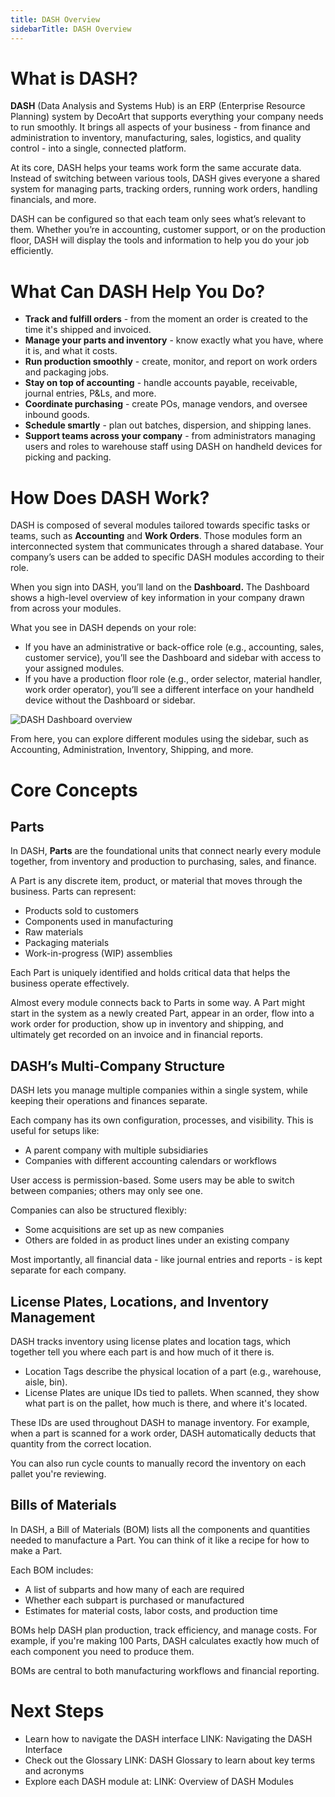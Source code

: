 ```yaml
---
title: DASH Overview
sidebarTitle: DASH Overview
---
```


# What is DASH?

**DASH** (Data Analysis and Systems Hub) is an ERP (Enterprise Resource Planning) system by DecoArt that supports everything your company needs to run smoothly. It brings all aspects of your business - from finance and administration to inventory, manufacturing, sales, logistics, and quality control - into a single, connected platform. 

At its core, DASH helps your teams work form the same accurate data. Instead of switching between various tools, DASH gives everyone a shared system for managing parts, tracking orders, running work orders, handling financials, and more. 

DASH can be configured so that each team only sees what’s relevant to them. Whether you’re in accounting, customer support, or on the production floor, DASH will display the tools and information to help you do your job efficiently. 


# What Can DASH Help You Do?

- **Track and fulfill orders** - from the moment an order is created to the time it's shipped and invoiced.
- **Manage your parts and inventory** - know exactly what you have, where it is, and what it costs.
- **Run production smoothly** - create, monitor, and report on work orders and packaging jobs.
- **Stay on top of accounting** - handle accounts payable, receivable, journal entries, P&Ls, and more.
- **Coordinate purchasing** - create POs, manage vendors, and oversee inbound goods.
- **Schedule smartly** - plan out batches, dispersion, and shipping lanes.
- **Support teams across your company** - from administrators managing users and roles to warehouse staff using DASH on handheld devices for picking and packing.


# How Does DASH Work?

DASH is composed of several modules tailored towards specific tasks or teams, such as **Accounting** and **Work Orders**. Those modules form an interconnected system that communicates through a shared database. Your company’s users can be added to specific DASH modules according to their role.

When you sign into DASH, you’ll land on the **Dashboard.** The Dashboard shows a high-level overview of key information in your company drawn from across your modules.

<Alert type="info" title="Note">
  What you see in DASH depends on your role:

  - If you have an administrative or back-office role (e.g., accounting, sales, customer service), you’ll see the Dashboard and sidebar with access to your assigned modules.
  - If you have a production floor role (e.g., order selector, material handler, work order operator), you’ll see a different interface on your handheld device without the Dashboard or sidebar.
</Alert>

![DASH Dashboard overview](./images/dash-overview-dashboard.png)

From here, you can explore different modules using the sidebar, such as Accounting, Administration, Inventory, Shipping, and more. 

# Core Concepts

## Parts

In DASH, **Parts** are the foundational units that connect nearly every module together, from inventory and production to purchasing, sales, and finance. 

A Part is any discrete item, product, or material that moves through the business. Parts can represent:

- Products sold to customers
- Components used in manufacturing
- Raw materials
- Packaging materials
- Work-in-progress (WIP) assemblies

Each Part is uniquely identified and holds critical data that helps the business operate effectively.

Almost every module connects back to Parts in some way. A Part might start in the system as a newly created Part, appear in an order, flow into a work order for production, show up in inventory and shipping, and ultimately get recorded on an invoice and in financial reports. 

## DASH’s Multi-Company Structure

DASH lets you manage multiple companies within a single system, while keeping their operations and finances separate.

Each company has its own configuration, processes, and visibility. This is useful for setups like:

- A parent company with multiple subsidiaries
- Companies with different accounting calendars or workflows

User access is permission-based. Some users may be able to switch between companies; others may only see one.

Companies can also be structured flexibly:

- Some acquisitions are set up as new companies
- Others are folded in as product lines under an existing company

Most importantly, all financial data - like journal entries and reports - is kept separate for each company.

## License Plates, Locations, and Inventory Management

DASH tracks inventory using license plates and location tags, which together tell you where each part is and how much of it there is.

- Location Tags describe the physical location of a part (e.g., warehouse, aisle, bin).
- License Plates are unique IDs tied to pallets. When scanned, they show what part is on the pallet, how much is there, and where it's located.

These IDs are used throughout DASH to manage inventory. For example, when a part is scanned for a work order, DASH automatically deducts that quantity from the correct location.

You can also run cycle counts to manually record the inventory on each pallet you're reviewing.

## Bills of Materials

In DASH, a Bill of Materials (BOM) lists all the components and quantities needed to manufacture a Part. You can think of it like a recipe for how to make a Part. 

Each BOM includes:

- A list of subparts and how many of each are required
- Whether each subpart is purchased or manufactured
- Estimates for material costs, labor costs, and production time

BOMs help DASH plan production, track efficiency, and manage costs. For example, if you're making 100 Parts, DASH calculates exactly how much of each component you need to produce them. 

BOMs are central to both manufacturing workflows and financial reporting.

# Next Steps

- Learn how to navigate the DASH interface LINK: Navigating the DASH Interface
- Check out the Glossary LINK: DASH Glossary to learn about key terms and acronyms
- Explore each DASH module at: LINK: Overview of DASH Modules